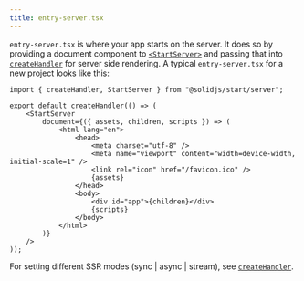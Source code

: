 ```yaml
---
title: entry-server.tsx
---
```


`entry-server.tsx` is where your app starts on the server. It does so by providing a document component to [`<StartServer>`](/solid-start/reference/server/start-server) and passing that into [`createHandler`](/solid-start/reference/server/create-handler) for server side rendering. A typical `entry-server.tsx` for a new project looks like this:

```tsx twoslash
import { createHandler, StartServer } from "@solidjs/start/server";

export default createHandler(() => (
	<StartServer
		document={({ assets, children, scripts }) => (
			<html lang="en">
				<head>
					<meta charset="utf-8" />
					<meta name="viewport" content="width=device-width, initial-scale=1" />
					<link rel="icon" href="/favicon.ico" />
					{assets}
				</head>
				<body>
					<div id="app">{children}</div>
					{scripts}
				</body>
			</html>
		)}
	/>
));
```

For setting different SSR modes (sync | async | stream), see [`createHandler`](/solid-start/reference/server/create-handler).
